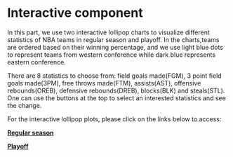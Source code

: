 # Interactive component
In this part, we use two interactive lollipop charts to visualize different statistics of NBA teams in regular season and playoff. In the charts,teams are ordered based on their winning percentage, and we use light blue dots to represent teams from western conference while dark blue represents eastern conference. 

There are 8 statistics to choose from: field goals made(FGM), 3 point field goals made(3PM), free throws made(FTM), assists(AST), offensive rebounds(OREB), defensive rebounds(DREB), blocks(BLK) and steals(STL). One can use the buttons at the top to select an interested statistics and see the change. 


For the interactive lollipop plots, please click on the links below to access:

**[Regular season](interaction_regular.html)**

**[Playoff](interaction_playoff.html)**
